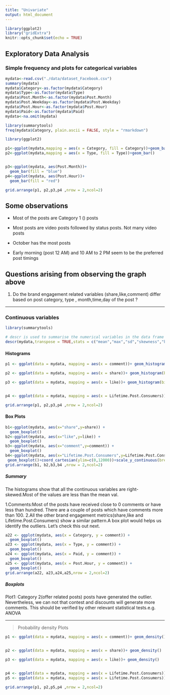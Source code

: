 ```yaml
---
title: "Univariate"
output: html_document
---
```


```r
library(ggplot2)
library("gridExtra")
knitr::opts_chunk$set(echo = TRUE)
```

## Exploratory Data Analysis
### Simple frequency and plots for categorical variables
```r
mydata<-read.csv("./data/dataset_Facebook.csv")
summary(mydata)
mydata$Category<-as.factor(mydata$Category)
mydata$Type<-as.factor(mydata$Type)
mydata$Post.Month<-as.factor(mydata$Post.Month)
mydata$Post.Weekday<-as.factor(mydata$Post.Weekday)
mydata$Post.Hour<-as.factor(mydata$Post.Hour)
mydata$Paid<-as.factor(mydata$Paid)
mydata<-na.omit(mydata) 
```


```r
library(summarytools)
freq(mydata$Category, plain.ascii = FALSE, style = "rmarkdown")
```



```r
library(ggplot2)

p1<-ggplot(mydata,mapping = aes(x = Category, fill = Category))+geom_bar()
p2<-ggplot(mydata,mapping = aes(x = Type, fill = Type))+geom_bar()


p3<-ggplot(mydata, aes(Post.Month))+
  geom_bar(fill = "blue") 
p4<-ggplot(mydata, aes(Post.Hour))+
  geom_bar(fill = "red") 

grid.arrange(p1, p2,p3,p4 ,nrow = 2,ncol=2)
```



## Some observations 

* Most of the posts are Category 1 () posts 

* Most posts are video posts followed by status posts. Not many video posts 

* October has the most posts

* Early morning (post 12 AM) and 10 AM to 2 PM seem to be the preferred post timings

## Questions arising from observing the graph above

1. Do the brand engagement related variables (share,like,comment) differ based on post category, type , month,time,day of the post ?

***


### Continuous variables

```r

library(summarytools)

# descr is used to summarise the numerical variables in the data frame
descr(mydata,transpose = TRUE,stats = c("mean","max","sd","skewness","kurtosis"))

```



#### Histograms

```r

p1 <- ggplot(data = mydata, mapping = aes(x = comment))+ geom_histogram(binsize = 0.5)

p2 <- ggplot(data = mydata, mapping = aes(x = share))+ geom_histogram(bins = 10)

p3 <- ggplot(data = mydata, mapping = aes(x = like))+ geom_histogram(bins = 10)


p4 <- ggplot(data = mydata, mapping = aes(x = Lifetime.Post.Consumers))+ geom_histogram(bins = 10)

grid.arrange(p1, p2,p3,p4 ,nrow = 2,ncol=2)


```
#### Box Plots

```r
b1<-ggplot(mydata, aes(x="share",y=share)) + 
  geom_boxplot()
b2<-ggplot(mydata, aes(x="like",y=like)) + 
  geom_boxplot()
b3<-ggplot(mydata, aes(x="comment",y=comment)) + 
  geom_boxplot()
b4<-ggplot(mydata, aes(x="Lifetime.Post.Consumers",y=Lifetime.Post.Consumers)) + 
 geom_boxplot()+coord_cartesian(ylim=c(0,12000))+scale_y_continuous(breaks=seq(0,12000,1000))
grid.arrange(b1, b2,b3,b4 ,nrow = 2,ncol=2)

```

##### Summary

The histograms show that all the continuous variables are right-skewed.Most of the values are less than the mean val.

1.Comments:Most of the posts have received close to 0 comments or have less than  hundred. There are a couple of posts which have comments more than 100.
2.All the other brand engagement metrics(share,like and Lifetime.Post.Consumers) show a similar pattern.A box plot would helps us identify the outliers.
Let's check this out next.

```r
a22 <- ggplot(mydata, aes(x = Category, y = comment)) +
  geom_boxplot()
a23 <- ggplot(mydata, aes(x = Type, y = comment)) +
  geom_boxplot()
a24 <- ggplot(mydata, aes(x = Paid, y = comment)) +
  geom_boxplot()
a25 <- ggplot(mydata, aes(x = Post.Hour, y = comment)) +
  geom_boxplot()
grid.arrange(a22, a23,a24,a25,nrow = 2,ncol=2)

```


##### Boxplots
Plot1:
Category 2(offer related posts) posts have generated the outlier.
Nevertheless, we can not that contest and discounts will generate more comments.
This should be verified by other relevant statistical tests.e.g. ANOVA

***

> Probability density Plots

```r
p1 <- ggplot(data = mydata, mapping = aes(x = comment))+ geom_density()


p2 <- ggplot(data = mydata, mapping = aes(x = share))+ geom_density()

p3 <- ggplot(data = mydata, mapping = aes(x = like))+ geom_density()


p4 <- ggplot(data = mydata, mapping = aes(x = Lifetime.Post.Consumers))+ geom_density()
p5 <- ggplot(data = mydata, mapping = aes(x = Lifetime.Post.Consumers))+ geom_density(alpha=0.3)

grid.arrange(p1, p2,p5,p4 ,nrow = 2,ncol=2)

```

